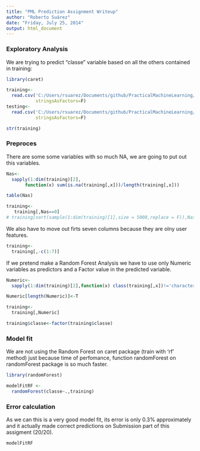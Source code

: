 ```yaml
---
title: "PML Prediction Assignment Writeup"
author: "Roberto Suárez"
date: "Friday, July 25, 2014"
output: html_document
---
```





### Exploratory Analysis

We are trying to predict "classe" variable based on all the others contained in training:

```r
library(caret)

training<-
  read.csv('C:/Users/rsuarez/Documents/github/PracticalMachineLearning/pml-training.csv',
           stringsAsFactors=F)
testing<-
  read.csv('C:/Users/rsuarez/Documents/github/PracticalMachineLearning/pml-testing.csv',
           stringsAsFactors=F)
```
```r
str(training)
```


### Preproces 

There are some some variables with so much NA, we are going to put out this variables.

```r
Nas<-
  sapply(1:dim(training)[2],
       function(x) sum(is.na(training[,x]))/length(training[,x]))

table(Nas)

training<-
   training[,Nas==0]
# training[sort(sample(1:dim(training)[1],size = 5000,replace = F)),Nas==0]

```

We also have to move out firts seven columns because they are olny user features.

```r
training<-
  training[,-c(1:7)]

```


If we pretend make a Random Forest Analysis we have to use only Numeric variables as predictors and a Factor value in the predicted variable.

```r
Numeric<-
  sapply(1:dim(training)[2],function(x) class(training[,x])!='character')

Numeric[length(Numeric)]<-T

training<-
  training[,Numeric]

training$classe<-factor(training$classe)
```

### Model fit

We are not using the Random Forest on caret package (train with 'rf' method) just because time of perfomance, function randomForest on randomForest package is so much faster.

```r
library(randomForest)

modelFitRF <-
  randomForest(classe~.,training)
```


### Error calculation

As we can this is a very good model fit, its error is only 0.3% approximately and it actually made correct predictions on Submission part of this assigment (20/20).

```r
modelFitRF
````


